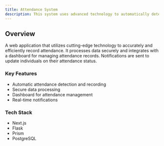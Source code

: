 ```yaml
---
title: Attendance System
description: This system uses advanced technology to automatically detect and record attendance.
---
```


## Overview
A web application that utilizes cutting-edge technology to accurately and efficiently record attendance. It processes data securely and integrates with a dashboard for managing attendance records. Notifications are sent to update individuals on their attendance status.

### Key Features
- Automatic attendance detection and recording
- Secure data processing
- Dashboard for attendance management
- Real-time notifications

### Tech Stack
- Next.js
- Flask
- Prism
- PostgreSQL